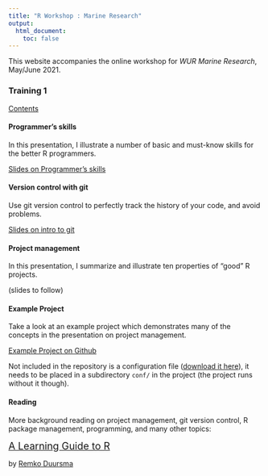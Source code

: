 ```yaml
---
title: "R Workshop : Marine Research"
output:
  html_document:
    toc: false
---
```



This website accompanies the online workshop for *WUR Marine Research*, May/June 2021.


### Training 1

[Contents](01_intro_01.html)

#### Programmer's skills

In this presentation, I illustrate a number of basic and must-know skills for the better R programmers.

[Slides on Programmer's skills](02_programming.html)


#### Version control with git

Use git version control to perfectly track the history of your code, and avoid problems.


[Slides on intro to git](03_versioncontrol.html)





#### Project management

In this presentation, I summarize and illustrate ten properties of "good" R projects.

(slides to follow)


#### Example Project

Take a look at an example project which demonstrates many of the concepts in the presentation on project management. 

[Example Project on Github](https://github.com/RemkoDuursma/almereparking)

Not included in the repository is a configuration file ([download it here](data/config.yml)), it needs to be placed in a subdirectory `conf/` in the project (the project runs without it though).






#### Reading

More background reading on project management, git version control, R package management, programming, and many other topics:

<span style="font-size: 1.4em">[A Learning Guide to R](https://remkoduursma.github.io/learningguidetor)</span>

by [Remko Duursma](https://www.remkoduursma.com)

